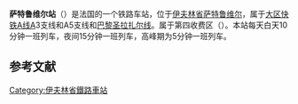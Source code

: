 {{Infobox station
| name          =<!-- 注释出：[[File:RATP.svg|32x32px]] -->萨特鲁维尔站<br>{{lang|fr|Gare de Sartrouville}} 
| type          = [[法国铁路|法国铁路]]
| image = Gare de Sartrouville 02.jpg
|image_caption = 车站站舍
| address       = {{FRA}}[[伊夫林省|伊夫林省]][[萨特鲁维尔|萨特鲁维尔]]
| latd          = 48
| latm          = 56
| lats          = 15
| latNS         = N
| longd         = 2
| longm         = 09
| longs         = 27
| longEW        = E
| operator = <!-- 注释出：[[File:RATP.svg|32x32px]] -->
| coordinates_display = yes
| iso_region    = FR
| line          = 
* [[大区快铁A线|大区快铁A线]]
| platform      = 3
| tracks        = 6
| elevation = 
| opened        = 
| rebuilt =
| status = 使用中
| closed        = 
| passengers= 15,500
| pass_year= 
| station_type = 客运车站
| connections = 
* [[RATP公交路网|巴黎城市公共交通]]
* [[file:Paris_Noctilien_logo.svg|51x51px]]
| route_map =
| map_locator   = 
| note =
}}

'''萨特鲁维尔站'''（{{lang-fr|Gare de Sartrouville}}）是法国的一个铁路车站，位于[[伊夫林省|伊夫林省]][[萨特鲁维尔|萨特鲁维尔]]，属于[[大区快铁A线|大区快铁A线]]A3支线和A5支线和[[巴黎圣拉扎尔线|巴黎圣拉扎尔线]]。属于第四收费区（{{lang-fr|Zone 4}}）。本站每天白天10分钟一班列车，夜间15分钟一班列车，高峰期为5分钟一班列车。

== 参考文献 ==
{{Reflist}}

{{RER A}}
[[Category:伊夫林省鐵路車站|Category:伊夫林省鐵路車站]]